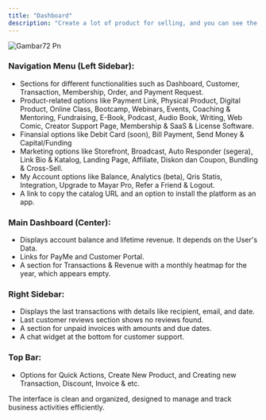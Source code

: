 ```yaml
---
title: "Dashboard"
description: "Create a lot of product for selling, and you can see the Revenue by Grapichal in Dashboard Mayar"
---
```


![Gambar72 Pn](/images/gambar72.png)

### Navigation Menu (Left Sidebar):

- Sections for different functionalities such as Dashboard, Customer, Transaction, Membership, Order, and Payment Request.
- Product-related options like Payment Link, Physical Product, Digital Product, Online Class, Bootcamp, Webinars, Events, Coaching & Mentoring, Fundraising, E-Book, Podcast, Audio Book, Writing, Web Comic, Creator Support Page, Membership & SaaS & License Software.
- Finansial options like Debit Card (soon), Bill Payment, Send Money & Capital/Funding
- Marketing options like Storefront, Broadcast, Auto Responder (segera), Link Bio & Katalog, Landing Page, Affiliate, Diskon dan Coupon, Bundling & Cross-Sell.
- My Account options like Balance, Analytics (beta), Qris Statis, Integration, Upgrade to Mayar Pro, Refer a Friend & Logout.
- A link to copy the catalog URL and an option to install the platform as an app.

### Main Dashboard (Center):

- Displays account balance and lifetime revenue. It depends on the User's Data.
- Links for PayMe and Customer Portal.
- A section for Transactions & Revenue with a monthly heatmap for the year, which appears empty.

### Right Sidebar:

- Displays the last transactions with details like recipient, email, and date.
- Last customer reviews section shows no reviews found.
- A section for unpaid invoices with amounts and due dates.
- A chat widget at the bottom for customer support.

### Top Bar:

- Options for Quick Actions, Create New Product, and Creating new Transaction, Discount, Invoice & etc.

The interface is clean and organized, designed to manage and track business activities efficiently.